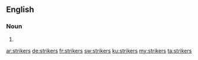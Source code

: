 ==English==

===Noun===
{{head|en}}

# {{plural of|striker}}

[[ar:strikers]]
[[de:strikers]]
[[fr:strikers]]
[[sw:strikers]]
[[ku:strikers]]
[[my:strikers]]
[[ta:strikers]]